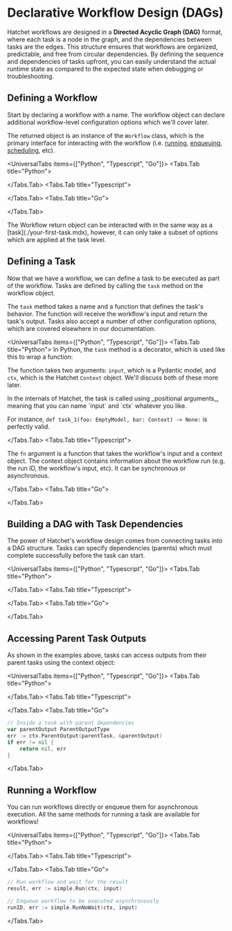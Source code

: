 
# Declarative Workflow Design (DAGs)

Hatchet workflows are designed in a **Directed Acyclic Graph (DAG)** format, where each task is a node in the graph, and the dependencies between tasks are the edges. This structure ensures that workflows are organized, predictable, and free from circular dependencies. By defining the sequence and dependencies of tasks upfront, you can easily understand the actual runtime state as compared to the expected state when debugging or troubleshooting.

## Defining a Workflow

Start by declaring a workflow with a name. The workflow object can declare additional workflow-level configuration options which we'll cover later.

The returned object is an instance of the `Workflow` class, which is the primary interface for interacting with the workflow (i.e. [running](./run-with-results.mdx), [enqueuing](./run-no-wait.mdx), [scheduling](./scheduled-runs.mdx), etc).

<UniversalTabs items={["Python", "Typescript", "Go"]}>
  <Tabs.Tab title="Python">

<Snippet src={snippets.python.dag.worker.define_a_dag} />

</Tabs.Tab>
<Tabs.Tab title="Typescript">

<Snippet src={snippets.typescript.dag.workflow.declaring_a_dag_workflow} />

</Tabs.Tab>
<Tabs.Tab title="Go">

<Snippet src={snippets.go.workflows.dag.declaring_a_workflow} />

</Tabs.Tab>
</UniversalTabs>

<Callout variant="info">
  The Workflow return object can be interacted with in the same way as a
  [task](./your-first-task.mdx), however, it can only take a subset of options
  which are applied at the task level.
</Callout>

## Defining a Task

Now that we have a workflow, we can define a task to be executed as part of the workflow. Tasks are defined by calling the `task` method on the workflow object.

The `task` method takes a name and a function that defines the task's behavior. The function will receive the workflow's input and return the task's output. Tasks also accept a number of other configuration options, which are covered elsewhere in our documentation.

<UniversalTabs items={["Python", "Typescript", "Go"]}>
<Tabs.Tab title="Python">
  In Python, the `task` method is a decorator, which is used like this to wrap a function:

<Snippet src={snippets.python.dag.worker.first_task} />

The function takes two arguments: `input`, which is a Pydantic model, and `ctx`, which is the Hatchet `Context` object. We'll discuss both of these more later.

<Callout type="info">
In the internals of Hatchet, the task is called using _positional arguments_, meaning that you can name `input` and `ctx` whatever you like.

For instance, `def task_1(foo: EmptyModel, bar: Context) -> None:` is perfectly valid.

</Callout>

</Tabs.Tab>
<Tabs.Tab title="Typescript">

<Snippet src={snippets.typescript.dag.workflow.first_task} />

The `fn` argument is a function that takes the workflow's input and a
context object. The context object contains information about the workflow
run (e.g. the run ID, the workflow's input, etc). It can be synchronous or
asynchronous.

</Tabs.Tab>
<Tabs.Tab title="Go">

<Snippet src={snippets.go.workflows.dag.defining_a_task} />

</Tabs.Tab>
</UniversalTabs>

## Building a DAG with Task Dependencies

The power of Hatchet's workflow design comes from connecting tasks into a DAG structure. Tasks can specify dependencies (parents) which must complete successfully before the task can start.

<UniversalTabs items={["Python", "Typescript", "Go"]}>
<Tabs.Tab title="Python">

<Snippet src={snippets.python.dag.worker.task_with_parents} />

</Tabs.Tab>
<Tabs.Tab title="Typescript">

<Snippet src={snippets.typescript.dag.workflow.second_task_with_parent} />

</Tabs.Tab>
<Tabs.Tab title="Go">

<Snippet src={snippets.go.workflows.dag.adding_a_task_with_a_parent} />

</Tabs.Tab>
</UniversalTabs>

## Accessing Parent Task Outputs

As shown in the examples above, tasks can access outputs from their parent tasks using the context object:

<UniversalTabs items={["Python", "Typescript", "Go"]}>
<Tabs.Tab title="Python">

<Snippet src={snippets.python.dag.worker.task_with_parents} />

</Tabs.Tab>
<Tabs.Tab title="Typescript">

<Snippet src={snippets.typescript.dag.workflow.accessing_parent_outputs} />

</Tabs.Tab>
<Tabs.Tab title="Go">
```go
// Inside a task with parent dependencies
var parentOutput ParentOutputType
err := ctx.ParentOutput(parentTask, &parentOutput)
if err != nil {
    return nil, err
}
```
</Tabs.Tab>
</UniversalTabs>

## Running a Workflow

You can run workflows directly or enqueue them for asynchronous execution. All the same methods for running a task are available for workflows!

<UniversalTabs items={["Python", "Typescript", "Go"]}>
<Tabs.Tab title="Python">

<Snippet src={snippets.python.dag.trigger.trigger_the_dag} />

</Tabs.Tab>
<Tabs.Tab title="Typescript">

<Snippet
  src={snippets.typescript.simple.typed_run_methods.run_method_flavors}
/>

</Tabs.Tab>
<Tabs.Tab title="Go">

```go
// Run workflow and wait for the result
result, err := simple.Run(ctx, input)

// Enqueue workflow to be executed asynchronously
runID, err := simple.RunNoWait(ctx, input)
```

</Tabs.Tab>
</UniversalTabs>
